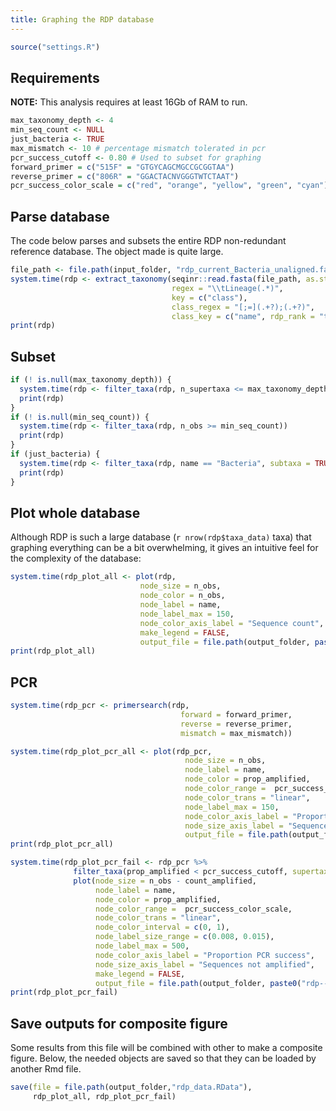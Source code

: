 ```yaml
---
title: Graphing the RDP database
---
```


```r
source("settings.R")
```

## Requirements 

**NOTE:** This analysis requires at least 16Gb of RAM to run. 

```r
max_taxonomy_depth <- 4
min_seq_count <- NULL
just_bacteria <- TRUE
max_mismatch <- 10 # percentage mismatch tolerated in pcr
pcr_success_cutoff <- 0.80 # Used to subset for graphing
forward_primer = c("515F" = "GTGYCAGCMGCCGCGGTAA")
reverse_primer = c("806R" = "GGACTACNVGGGTWTCTAAT")
pcr_success_color_scale = c("red", "orange", "yellow", "green", "cyan")
```


## Parse database

The code below parses and subsets the entire RDP non-redundant reference database.
The object made is quite large.

```r
file_path <- file.path(input_folder, "rdp_current_Bacteria_unaligned.fa")
system.time(rdp <- extract_taxonomy(seqinr::read.fasta(file_path, as.string = TRUE),
                                    regex = "\\tLineage(.*)",
                                    key = c("class"),
                                    class_regex = "[;=](.+?);(.+?)",
                                    class_key = c("name", rdp_rank = "taxon_info")))
print(rdp)
```

## Subset

```r
if (! is.null(max_taxonomy_depth)) {
  system.time(rdp <- filter_taxa(rdp, n_supertaxa <= max_taxonomy_depth))
  print(rdp)
}
if (! is.null(min_seq_count)) {
  system.time(rdp <- filter_taxa(rdp, n_obs >= min_seq_count))
  print(rdp)
}
if (just_bacteria) {
  system.time(rdp <- filter_taxa(rdp, name == "Bacteria", subtaxa = TRUE))
  print(rdp)
}
```



## Plot whole database

Although RDP is such a large database (`r nrow(rdp$taxa_data)` taxa) that graphing everything can be a bit overwhelming, it gives an intuitive feel for the complexity of the database:

```r
system.time(rdp_plot_all <- plot(rdp,
                             node_size = n_obs,
                             node_color = n_obs,
                             node_label = name,
                             node_label_max = 150,
                             node_color_axis_label = "Sequence count",
                             make_legend = FALSE,
                             output_file = file.path(output_folder, paste0("rdp--all", output_format))))
print(rdp_plot_all)
```


## PCR

```r
system.time(rdp_pcr <- primersearch(rdp,
                                      forward = forward_primer,
                                      reverse = reverse_primer,
                                      mismatch = max_mismatch))
```

```r
system.time(rdp_plot_pcr_all <- plot(rdp_pcr,
                                       node_size = n_obs,
                                       node_label = name,
                                       node_color = prop_amplified,
                                       node_color_range =  pcr_success_color_scale,
                                       node_color_trans = "linear",
                                       node_label_max = 150,
                                       node_color_axis_label = "Proportion PCR success",
                                       node_size_axis_label = "Sequence count",
                                       output_file = file.path(output_folder, paste0("rdp--pcr_all", output_format))))
print(rdp_plot_pcr_all)
```

```r
system.time(rdp_plot_pcr_fail <- rdp_pcr %>%
              filter_taxa(prop_amplified < pcr_success_cutoff, supertaxa = TRUE) %>%
              plot(node_size = n_obs - count_amplified,
                   node_label = name,
                   node_color = prop_amplified,
                   node_color_range =  pcr_success_color_scale,
                   node_color_trans = "linear",
                   node_color_interval = c(0, 1),
                   node_label_size_range = c(0.008, 0.015),
                   node_label_max = 500,
                   node_color_axis_label = "Proportion PCR success",
                   node_size_axis_label = "Sequences not amplified",
                   make_legend = FALSE,
                   output_file = file.path(output_folder, paste0("rdp--pcr_fail", output_format))))
print(rdp_plot_pcr_fail)
```


## Save outputs for composite figure

Some results from this file will be combined with other to make a composite figure.
Below, the needed objects are saved so that they can be loaded by another Rmd file.

```r
save(file = file.path(output_folder,"rdp_data.RData"),
     rdp_plot_all, rdp_plot_pcr_fail)
```

